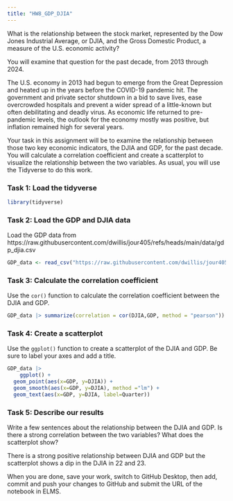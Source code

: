 ```yaml
---
title: "HW8_GDP_DJIA"
---
```


What is the relationship between the stock market, represented by the Dow Jones Industrial Average, or DJIA, and the Gross Domestic Product, a measure of the U.S. economic activity?

You will examine that question for the past decade, from 2013 through 2024.

The U.S. economy in 2013 had begun to emerge from the Great Depression and heated up in the years before the COVID-19 pandemic hit. The government and private sector shutdown in a bid to save lives, ease overcrowded hospitals and prevent a wider spread of a little-known but often debilitating and deadly virus. As economic life returned to pre-pandemic levels, the outlook for the economy mostly was positive, but inflation remained high for several years.

Your task in this assignment will be to examine the relationship between those two key economic indicators, the DJIA and GDP, for the past decade. You will calculate a correlation coefficient and create a scatterplot to visualize the relationship between the two variables. As usual, you will use the Tidyverse to do this work.

### Task 1: Load the tidyverse

```r
library(tidyverse)
```

### Task 2: Load the GDP and DJIA data

Load the GDP data from https://raw.githubusercontent.com/dwillis/jour405/refs/heads/main/data/gdp_djia.csv

```r
GDP_data <- read_csv("https://raw.githubusercontent.com/dwillis/jour405/refs/heads/main/data/gdp_djia.csv")
```

### Task 3: Calculate the correlation coefficient

Use the `cor()` function to calculate the correlation coefficient between the DJIA and GDP.

```r
GDP_data |> summarize(correlation = cor(DJIA,GDP, method = "pearson"))
```

### Task 4: Create a scatterplot

Use the `ggplot()` function to create a scatterplot of the DJIA and GDP. Be sure to label your axes and add a title.

```r
GDP_data |> 
    ggplot() +
  geom_point(aes(x=GDP, y=DJIA)) +
  geom_smooth(aes(x=GDP, y=DJIA), method ="lm") +
  geom_text(aes(x=GDP, y=DJIA, label=Quarter)) 
```

### Task 5: Describe our results

Write a few sentences about the relationship between the DJIA and GDP. Is there a strong correlation between the two variables? What does the scatterplot show?

There is a strong positive relationship between DJIA and GDP but the scatterplot shows a dip in the DJIA in 22 and 23. 

When you are done, save your work, switch to GitHub Desktop, then add, commit and push your changes to GitHub and submit the URL of the notebook in ELMS.

